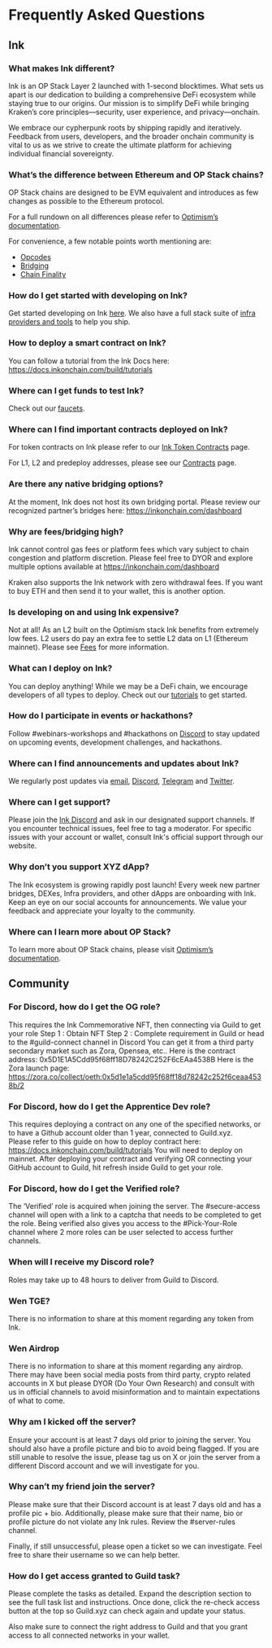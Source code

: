 
# Frequently Asked Questions

## Ink

### What makes Ink different?
Ink is an OP Stack Layer 2 launched with 1-second blocktimes. What sets us apart is our dedication to building a comprehensive DeFi ecosystem while staying true to our origins. Our mission is to simplify DeFi while bringing Kraken’s core principles—security, user experience, and privacy—onchain.

We embrace our cypherpunk roots by shipping rapidly and iteratively. Feedback from users, developers, and the broader onchain community is vital to us as we strive to create the ultimate platform for achieving individual financial sovereignty.

### What’s the difference between Ethereum and OP Stack chains?
OP Stack chains are designed to be EVM equivalent and introduces as few changes as possible to the Ethereum protocol. 

For a full rundown on all differences please refer to [Optimism’s documentation](https://docs.optimism.io/stack/differences). 

For convenience, a few notable points worth mentioning are:
- [Opcodes](https://docs.optimism.io/stack/differences#opcodes)
- [Bridging](https://docs.optimism.io/stack/differences#bridging)
- [Chain Finality](https://docs.optimism.io/stack/differences#chain-finality) 


### How do I get started with developing on Ink?
Get started developing on Ink [here](/build/getting-started). We also have a full stack suite of [infra providers and tools](/tools/rpc) to help you ship.


### How to deploy a smart contract on Ink?
You can follow a tutorial from the Ink Docs here: https://docs.inkonchain.com/build/tutorials 


### Where can I get funds to test Ink?
Check out our [faucets](/tools/faucets).


### Where can I find important contracts deployed on Ink?
For token contracts on Ink please refer to our [Ink Token Contracts](/useful-information/ink-token-contracts) page.

For L1, L2 and predeploy addresses, please see our [Contracts](/useful-information/contracts) page.


### Are there any native bridging options?
At the moment, Ink does not host its own bridging portal. Please review our recognized partner’s bridges here: https://inkonchain.com/dashboard


### Why are fees/bridging high?
Ink cannot control gas fees or platform fees which vary subject to chain congestion and platform discretion. Please feel free to DYOR and explore multiple options available at https://inkonchain.com/dashboard

Kraken also supports the Ink network with zero withdrawal fees. If you want to buy ETH and then send it to your wallet, this is another option.


### Is developing on and using Ink expensive?
Not at all! As an L2 built on the Optimism stack Ink benefits from extremely low fees. L2 users do pay an extra fee to settle L2 data on L1 (Ethereum mainnet). Please see [Fees](/build/transaction-fees) for more information.


### What can I deploy on Ink?
You can deploy anything! While we may be a DeFi chain, we encourage developers of all types to deploy. Check out our [tutorials](/build/tutorials) to get started.


### How do I participate in events or hackathons?
Follow ⁠#webinars-workshops and ⁠#hackathons on <a href={URLS.discordUrl}>Discord</a> to stay updated on upcoming events, development challenges, and hackathons.


### Where can I find announcements and updates about Ink?
We regularly post updates via [email](https://inkonchain.com/en-US), <a href={URLS.discordUrl}>Discord</a>, [Telegram](https://t.me/inkonchain) and [Twitter](https://x.com/inkonchain).


### Where can I get support?
Please join the <a href={URLS.discordUrl}>Ink Discord</a> and ask in our designated support channels. If you encounter technical issues, feel free to tag a moderator. For specific issues with your account or wallet, consult Ink's official support through our website.


### Why don’t you support XYZ dApp?
The Ink ecosystem is growing rapidly post launch! Every week new partner bridges, DEXes, Infra providers, and other dApps are onboarding with Ink. Keep an eye on our social accounts for announcements. We value your feedback and appreciate your loyalty to the community.


### Where can I learn more about OP Stack?
To learn more about OP Stack chains, please visit [Optimism’s documentation](https://docs.optimism.io/).


## Community


### For Discord, how do I get the OG role?
This requires the Ink Commemorative NFT, then connecting via Guild to get your role
Step 1 : Obtain NFT
Step 2 : Complete requirement in Guild or head to the #guild-connect channel in Discord
You can get it from a third party secondary market such as Zora, Opensea, etc..
Here is the contract address:
0x5D1E1A5Cdd95f68ff18D78242C252F6cEAa4538B 
Here is the Zora launch page: 
https://zora.co/collect/oeth:0x5d1e1a5cdd95f68ff18d78242c252f6ceaa4538b/2


### For Discord, how do I get the Apprentice Dev role?
This requires deploying a contract on any one of the specified networks, or to have a Github account older than 1 year, connected to Guild.xyz.  
Please refer to this guide on how to deploy contract here: https://docs.inkonchain.com/build/tutorials
You will need to deploy on mainnet. After deploying your contract and verifying OR connecting your GitHub account to Guild, hit refresh inside Guild to get your role.


### For Discord, how do I get the Verified role?
The ‘Verified’ role is acquired when joining the server. The #secure-access channel will open with a link to a captcha that needs to be completed to get the role.
Being verified also gives you access to the #Pick-Your-Role channel where 2 more roles can be user selected to access further channels. 


### When will I receive my Discord role?
Roles may take up to 48 hours to deliver from Guild to Discord. 


### Wen TGE?
There is no information to share at this moment regarding any token from Ink. 


### Wen Airdrop
There is no information to share at this moment regarding any airdrop. There may have been social media posts from third party, crypto related accounts in X but please DYOR (Do Your Own Research) and consult with us in official channels to avoid misinformation and to maintain expectations of what to come.


### Why am I kicked off the server?
Ensure your account is at least 7 days old prior to joining the server. You should also have a profile picture and bio to avoid being flagged. If you are still unable to resolve the issue, please tag us on X or join the server from a different Discord account and we will investigate for you. 


### Why can’t my friend join the server?
Please make sure that their Discord account is at least 7 days old and has a profile pic + bio. Additionally, please make sure that their name, bio or profile picture do not violate any Ink rules. Review the #server-rules channel. 

Finally, if still unsuccessful, please open a ticket so we can investigate. Feel free to share their username so we can help better. 


### How do I get access granted to Guild task?
Please complete the tasks as detailed. Expand the description section to see the full task list and instructions. Once done, click the re-check access button at the top so Guild.xyz can check again and update your status.

Also make sure to connect the right address to Guild and that you grant access to all connected networks in your wallet. 
